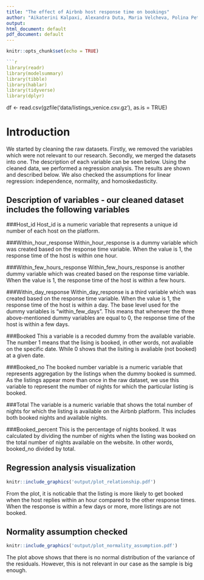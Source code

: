 ```yaml
---
title: "The effect of Airbnb host response time on bookings"
author: "Aikaterini Kalpaxi, Alexandra Duta, Maria Velcheva, Polina Petkova, and Renos Chatzistavrou,"
output:
html_document: default
pdf_document: default
---
```


```r
knitr::opts_chunk$set(echo = TRUE)

```r
library(readr)
library(modelsummary)
library(tibble)
library(hablar)
library(tidyverse)
library(dplyr)
```

df <- read.csv(gzfile('data/listings_venice.csv.gz'), as.is = TRUE)


# Introduction
We started by cleaning the raw datasets. Firstly, we removed the variables which were not relevant to our research. Secondly, we merged the datasets into one. The description of each variable can be seen below. Using the cleaned data, we performed a regression analysis. The results are shown and described below. We also checked the assumptions for linear regression: independence, normality, and homoskedasticity.

## Description of variables - our cleaned dataset includes the following variables

###Host_id
Host_id is a numeric variable that represents a unique id number of each host on the platform. 

###Within_hour_response
Within_hour_response is a dummy variable which was created based on the response time variable. When the value is 1, the response time of the host is within one hour. 

###Within_few_hours_response
Within_few_hours_response is another dummy variable which was created based on the response time variable. When the value is 1, the response time of the host is within a few hours.

###Within_day_response
Within_day_response is a third variable which was created based on the response time variable. When the value is 1, the response time of the host is within a day. 
The base level used for the dummy variables is "within_few_days". This means that whenever the three above-mentioned dummy variables are equal to 0, the response time of the host is within a few days. 

###Booked 
This a variable is a recoded dummy from the available variable. The number 1 means that the lising is booked, in other words, not avaliable on the specific date. While 0 shows that the lisiting is avaliable (not booked) at a given date. 

###Booked_no
The booked number variable is a numeric variable that represents aggregation by the listings when the dummy booked is summed. As the listings appear more than once in the raw dataset, we use this variable to represent the number of nights for which the particular listing is booked. 

###Total
The variable is a numeric variable that shows the total number of nights for which the listing is available on the Airbnb platform. This includes both booked nights and available nights.

###Booked_percent
This is the percentage of nights booked. It was calculated by dividing the number of nights when the listing was booked on the total number of nights available on the website. In other words, booked_no divided by total. 


## Regression analysis visualization 

```r
knitr::include_graphics('output/plot_relationship.pdf')
```

From the plot, it is noticable that the listing is more likely to get booked when the host replies within an hour compared to the other response times. When the response is within a few days or more, more listings are not booked. 

## Normality assumption checked
```r
knitr::include_graphics('output/plot_normality_assumption.pdf')
```

The plot above shows that there is no normal distribution of the variance of the residuals. However, this is not relevant in our case as the sample is big enough. 
